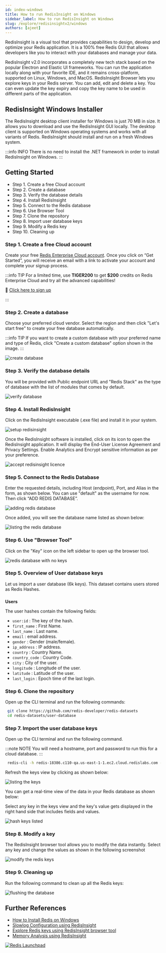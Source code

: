 ```yaml
---
id: index-windows
title: How to run RedisInsight on Windows
sidebar_label: How to run RedisInsight on Windows
slug: /explore/redisinsightv2/windows
authors: [ajeet]
---
```



<Authors frontMatter={frontMatter} />

RedisInsight is a visual tool that provides capabilities to design, develop and optimize your Redis application. It is a 100% free Redis GUI that allows developers like you to interact with your databases and manage your data.

RedisInsight v2.0 incorporates a completely new tech stack based on the popular Electron and Elastic UI frameworks. You can run the application locally along with your favorite IDE, and it remains cross-platform, supported on Linux, Windows, and MacOS. RedisInsight Browser lets you explore keys in your Redis server. You can add, edit and delete a key. You can even update the key expiry and copy the key name to be used in different parts of the application.

## RedisInsight Windows Installer

The RedisInsight desktop client installer for Windows is just 70 MB in size. It allows you to download and use the RedisInsight GUI locally. The desktop client is supported on Windows operating systems and works with all variants of Redis. RedisInsight should install and run on a fresh Windows system.

:::info INFO
There is no need to install the .NET framework in order to install RedisInsight on Windows.
:::

## Getting Started

- Step 1. Create a free Cloud account
- Step 2. Create a database
- Step 3. Verify the database details
- Step 4. Install RedisInsight
- Step 5. Connect to the Redis database
- Step 6. Use Browser Tool
- Step 7. Clone the repository
- Step 8. Import user database keys
- Step 9. Modify a Redis key
- Step 10. Cleaning up

### Step 1. Create a free Cloud account

Create your free <a href="https://redis.com/try-free/" target="_blank" rel="noopener">Redis Enterprise Cloud account</a>. Once you click on “Get Started”, you will receive an email with a link to activate your account and complete your signup process.

:::info TIP
For a limited time, use **TIGER200** to get **$200** credits on Redis Enterprise Cloud and try all the advanced capabilities!

:tada: [Click here to sign up](https://redis.com/try-free)

:::

### Step 2. Create a database

Choose your preferred cloud vendor. Select the region and then click "Let's start free" to create your free database automatically.

:::info TIP
If you want to create a custom database with your preferred name and type of Redis,
click "Create a custom database" option shown in the image.
:::

![create database ](images/select_cloud_vendor.png)

### Step 3. Verify the database details

You will be provided with Public endpoint URL and "Redis Stack" as the type of database with the list of modules that comes by default.

![verify database](images/details_database.png)

### Step 4. Install RedisInsight

Click on the RedisInsight executable (.exe file) and install it in your system.

![setup redisinsight](images/redisinsight-setup.png)

Once the RedisInsight software is installed, click on its icon to open the RedisInsight application. It will display the End-User License Agreement and Privacy Settings. Enable Analytics and Encrypt sensitive information as per your preference.

![accept redisinsight licence](images/redisinsight-eula.png)

### Step 5. Connect to the Redis Database

Enter the requested details, including Host (endpoint), Port, and Alias in the form, as shown below. You can use "default" as the username for now. Then click “ADD REDIS DATABASE”.

![adding redis database](images/database_creds.png)

Once added, you will see the database name listed as shown below:

![listing the redis database](images/database_details.png)

### Step 6. Use "Browser Tool"

Click on the "Key" icon on the left sidebar to open up the browser tool.

![redis database with no keys](images/redisinsight-no-keys.png)

### Step 5. Overview of User database keys

Let us import a user database (6k keys). This dataset contains users stored as Redis Hashes.

###

**Users**

The user hashes contain the following fields:

- `user:id` : The key of the hash.
- `first_name` : First Name.
- `last_name` : Last name.
- `email` : email address.
- `gender` : Gender (male/female).
- `ip_address` : IP address.
- `country` : Country Name.
- `country_code` : Country Code.
- `city` : City of the user.
- `longitude` : Longitude of the user.
- `latitude` : Latitude of the user.
- `last_login` : Epoch time of the last login.

### Step 6. Clone the repository

Open up the CLI terminal and run the following commands:

```bash
 git clone https://github.com/redis-developer/redis-datasets
 cd redis-datasets/user-database
```

### Step 7. Import the user database keys

Open up the CLI terminal and run the following command.

:::note NOTE
You will need a hostname, port and password to run this for a cloud database.
:::

```bash
 redis-cli -h redis-18386.c110-qa.us-east-1-1.ec2.cloud.redislabs.com -p 18386 -a <enter your password> < ./import_users.redis
```

Refresh the keys view by clicking as shown below:

![listing the keys](images/redisinsight-keys-added.png)

You can get a real-time view of the data in your Redis database as shown below:

Select any key in the keys view and the key's value gets displayed in the right hand side that includes fields and values.

![hash keys listed](images/redisinsight_hashes.png)

### Step 8. Modify a key

The RedisInsight browser tool allows you to modify the data instantly.
Select any key and change the values as shown in the following screenshot

![modify the redis keys](images/redisinsight_modify_keys.png)

### Step 9. Cleaning up

Run the following command to clean up all the Redis keys:

![flushing the database](images/redisinsight_flushdb.png)

## Further References

- [How to Install Redis on Windows](/create/windows)
- [Slowlog Configuration using RedisInsight](/explore/redisinsight/slowlog)
- [Explore Redis keys using RedisInsight browser tool](/explore/redisinsight/browser)
- [Memory Analysis using RedisInsight](/explore/redisinsight/memoryanalyzer)

<div>
  <a
    href="https://launchpad.redis.com"
    target="_blank"
    rel="noopener"
    className="link">
    <img
      src="/img/launchpad.png"
      className="thumb"
      loading="lazy"
      alt="Redis Launchpad"
    />
  </a>
</div>
